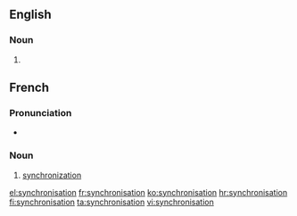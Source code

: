 ==English==

===Noun===
{{en-noun}}

# {{alternative spelling of|synchronization}}

==French==

===Pronunciation===
* {{IPA|/sɛ̃.kʁɔ.ni.za.sjɔ̃/|lang=fr}}

===Noun===
{{fr-noun|f}}

# [[synchronization]]

[[el:synchronisation]]
[[fr:synchronisation]]
[[ko:synchronisation]]
[[hr:synchronisation]]
[[fi:synchronisation]]
[[ta:synchronisation]]
[[vi:synchronisation]]